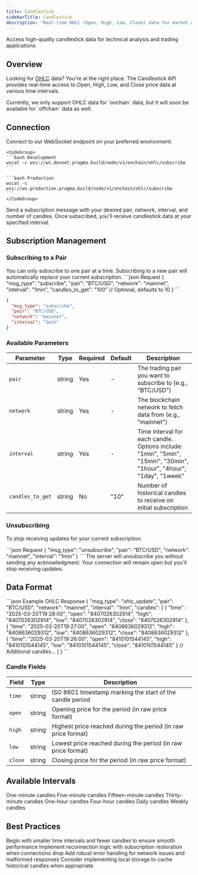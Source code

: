 ```yaml
---
title: Candlestick
sidebarTitle: Candlestick
description: "Real-time OHLC (Open, High, Low, Close) data for market analysis"
---
```


<Card title="Real-Time OHLC Data" icon="chart-candlestick">
  Access high-quality candlestick data for technical analysis and trading applications
</Card>

## Overview

Looking for [OHLC](https://en.wikipedia.org/wiki/Open-high-low-close_chart) data? You're at the right place. The Candlestick API provides real-time access to Open, High, Low, and Close price data at various time intervals.

<Note>
  Currently, we only support OHLC data for `onchain` data, but it will soon be available for `offchain` data as well.
</Note>

## Connection

<Steps>
  <Step title="Open WebSocket Connection">
    Connect to our WebSocket endpoint on your preferred environment:
    
    <CodeGroup>
    ```bash Development
    wscat -c wss://ws.devnet.pragma.build/node/v1/onchain/ohlc/subscribe
    ```
    
    ```bash Production
    wscat -c wss://ws.production.pragma.build/node/v1/onchain/ohlc/subscribe
    ```
    </CodeGroup>
  </Step>
  <Step title="Subscribe to Asset Pair">
    Send a subscription message with your desired pair, network, interval, and number of candles.
  </Step>
  <Step title="Receive OHLC Updates">
    Once subscribed, you'll receive candlestick data at your specified interval.
  </Step>
</Steps>

## Subscription Management

### Subscribing to a Pair

<Info>
  You can only subscribe to one pair at a time. Subscribing to a new pair will automatically replace your current subscription.
</Info>

<CodeGroup>
```json Request
{
  "msg_type": "subscribe",
  "pair": "BTC/USD",
  "network": "mainnet",
  "interval": "1min",
  "candles_to_get": "100" // Optional, defaults to 10
}
```

```json Response
{
  "msg_type": "subscribe",
  "pair": "BTC/USD",
  "network": "mainnet",
  "interval": "1min"
}
```
</CodeGroup>

### Available Parameters

| Parameter | Type | Required | Default | Description |
| --------- | ---- | -------- | ------- | ----------- |
| `pair` | string | Yes | - | The trading pair you want to subscribe to (e.g., "BTC/USD") |
| `network` | string | Yes | - | The blockchain network to fetch data from (e.g., "mainnet") |
| `interval` | string | Yes | - | Time interval for each candle. Options include: "1min", "5min", "15min", "30min", "1hour", "4hour", "1day", "1week" |
| `candles_to_get` | string | No | "10" | Number of historical candles to receive on initial subscription |

### Unsubscribing

To stop receiving updates for your current subscription:

<CodeGroup>
```json Request
{
  "msg_type": "unsubscribe",
  "pair": "BTC/USD",
  "network": "mainnet",
  "interval": "1min"
}
```
</CodeGroup>

<Warning>
  The server will unsubscribe you without sending any acknowledgment. Your connection will remain open but you'll stop receiving updates.
</Warning>

## Data Format

<CodeGroup>
```json Example OHLC Response
{
  "msg_type": "ohlc_update",
  "pair": "BTC/USD",
  "network": "mainnet",
  "interval": "1min",
  "candles": [
    {
      "time": "2025-03-20T19:28:00",
      "open": "8407026302914",
      "high": "8407026302914",
      "low": "8407026302914",
      "close": "8407026302914"
    },
    {
      "time": "2025-03-20T19:27:00",
      "open": "8408636029312",
      "high": "8408636029312",
      "low": "8408636029312",
      "close": "8408636029312"
    },
    {
      "time": "2025-03-20T19:26:00",
      "open": "8410101544145",
      "high": "8410101544145",
      "low": "8410101544145",
      "close": "8410101544145"
    }
    // Additional candles...
  ]
}
```
</CodeGroup>

### Candle Fields

| Field | Type | Description |
| ----- | ---- | ----------- |
| `time` | string | ISO 8601 timestamp marking the start of the candle period |
| `open` | string | Opening price for the period (in raw price format) |
| `high` | string | Highest price reached during the period (in raw price format) |
| `low` | string | Lowest price reached during the period (in raw price format) |
| `close` | string | Closing price for the period (in raw price format) |



## Available Intervals

<CardGroup cols={4}>
  <Card title="1min">
    One-minute candles
  </Card>
  <Card title="5min">
    Five-minute candles
  </Card>
  <Card title="15min">
    Fifteen-minute candles
  </Card>
  <Card title="30min">
    Thirty-minute candles
  </Card>
  <Card title="1hour">
    One-hour candles
  </Card>
  <Card title="4hour">
    Four-hour candles
  </Card>
  <Card title="1day">
    Daily candles
  </Card>
  <Card title="1week">
    Weekly candles
  </Card>
</CardGroup>

## Best Practices

<CardGroup cols={2}>
  <Card title="Start with Small Requests" icon="minimize">
    Begin with smaller time intervals and fewer candles to ensure smooth performance
  </Card>
  <Card title="Handle Reconnections" icon="rotate">
    Implement reconnection logic with subscription restoration when connections drop
  </Card>
  <Card title="Error Handling" icon="triangle-exclamation">
    Add robust error handling for network issues and malformed responses
  </Card>
  <Card title="Data Storage" icon="database">
    Consider implementing local storage to cache historical candles when appropriate
  </Card>
</CardGroup>